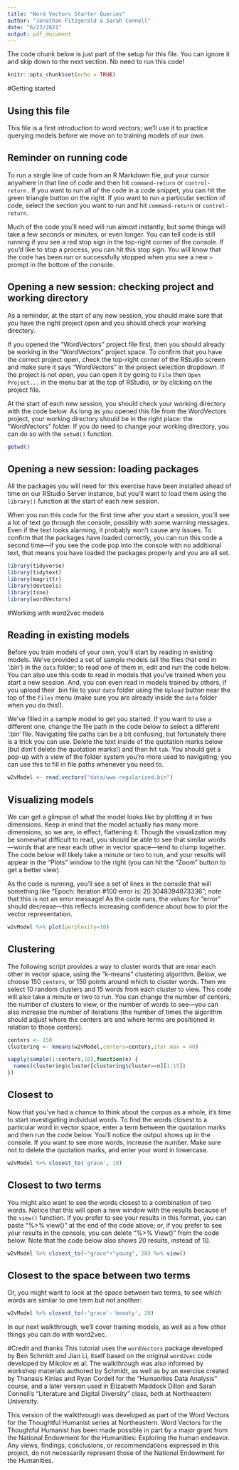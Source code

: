 ```yaml
---
title: "Word Vectors Starter Queries"
author: "Jonathan Fitzgerald & Sarah Connell"
date: "6/23/2021"
output: pdf_document
---
```


The code chunk below is just part of the setup for this file. You can ignore it and skip down to the next section. No need to run this code! 

```r
knitr::opts_chunk$set(echo = TRUE)
```

#Getting started 

## Using this file

This file is a first introduction to word vectors; we'll use it to practice querying models before we move on to training models of our own.   

## Reminder on running code
To run a single line of code from an R Markdown file, put your cursor anywhere in that line of code and then hit `command-return` or `control-return.` If you want to run all of the code in a code snippet, you can hit the green triangle button on the right. If you want to run a particular section of code, select the section you want to run and hit `command-return` or `control-return`. 

Much of the code you'll need will run almost instantly, but some things will take a few seconds or minutes, or even longer. You can tell code is still running if you see a red stop sign in the top-right corner of the console. If you'd like to stop a process, you can hit this stop sign. You will know that the code has been run or successfully stopped when you see a new `>` prompt in the bottom of the console.


## Opening a new session: checking project and working directory
As a reminder, at the start of any new session, you should make sure that you have the right project open and you should check your working directory. 

If you opened the "WordVectors" project file first, then you should already be working in the "WordVectors" project space. To confirm that you have the correct project open, check the top-right corner of the RStudio screen and make sure it says "WordVectors" in the project selection dropdown. If the project is not open, you can open it by going to `File` then `Open Project...` in the menu bar at the top of RStudio, or by clicking on the project file. 

At the start of each new session, you should check your working directory with the code below. As long as you opened this file from the WordVectors project, your working directory should be in the right place: the "WordVectors" folder. If you do need to change your working directory, you can do so with the `setwd()` function.

```r

getwd()

```

## Opening a new session: loading packages
All the packages you will need for this exercise have been installed ahead of time on our RStudio Server instance, but you'll want to load them using the `library()` function at the start of each new session. 

When you run this code for the first time after you start a session, you’ll see a lot of text go through the console, possibly with some warning messages. Even if the text looks alarming, it probably won’t cause any issues. To confirm that the packages have loaded correctly, you can run this code a second time—if you see the code pop into the console with no additional text, that means you have loaded the packages properly and you are all set. 

```r

library(tidyverse)
library(tidytext)
library(magrittr)
library(devtools)
library(tsne)
library(wordVectors)

```

#Working with word2vec models

## Reading in existing models

Before you train models of your own, you'll start by reading in existing models. We've provided a set of sample models (all the files that end in '.bin') in the `data` folder; to read one of them in, edit and run the code below. You can also use this code to read in models that you've trained when you start a new session. And, you can even read in models trained by others, if you upload their .bin file to your `data` folder using the `Upload` button near the top of the `Files` menu (make sure you are already inside the `data` folder when you do this!). 

We've filled in a sample model to get you started. If you want to use a different one, change the file path in the code below to select a different '.bin' file. Navigating file paths can be a bit confusing, but fortunately there is a trick you can use. Delete the text inside of the quotation marks below (but don't delete the quotation marks!) and then hit `tab`. You should get a pop-up with a view of the folder system you're more used to navigating; you can use this to fill in file paths whenever you need to.

```r

w2vModel <- read.vectors("data/wwo-regularized.bin")

```

## Visualizing models 

We can get a glimpse of what the model looks like by plotting it in two dimensions. Keep in mind that the model actually has many more dimensions, so we are, in effect, flattening it. Though the visualization may be somewhat difficult to read, you should be able to see that similar words—words that are near each other in vector space—tend to clump together. The code below will likely take a minute or two to run, and your results will appear in the "Plots" window to the right (you can hit the "Zoom" button to get a better view).

As the code is running, you'll see a set of lines in the console that will something like "Epoch: Iteration #100 error is: 20.3048394873336"; note that this is not an error message! As the code runs, the values for "error" should decrease—this reflects increasing confidence about how to plot the vector representation. 

```r

w2vModel %>% plot(perplexity=10)

```

## Clustering

The following script provides a way to cluster words that are near each other in vector space, using the "k-means" clustering algorithm. Below, we choose 150 `centers`, or 150 points around which to cluster words. Then we select 10 random clusters and 15 words from each cluster to view. This code will also take a minute or two to run. You can change the number of centers, the number of clusters to view, or the number of words to see—you can also increase the number of iterations (the number of times the algorithm should adjust where the centers are and where terms are positioned in relation to those centers).

```r

centers <- 150
clustering <- kmeans(w2vModel,centers=centers,iter.max = 40)

sapply(sample(1:centers,10),function(n) {
  names(clustering$cluster[clustering$cluster==n][1:15])
})

```

## Closest to

Now that you've had a chance to think about the corpus as a whole, it's time to start investigating individual words. To find the words closest to a particular word in vector space, enter a term between the quotation marks and then run the code below. You'll notice the output shows up in the console. If you want to see more words, increase the number. Make sure not to delete the quotation marks, and enter your word in lowercase. 


```r

w2vModel %>% closest_to('grace', 10) 

```

## Closest to two terms

You might also want to see the words closest to a combination of two words. Notice that this will open a new window with the results because of the `view()` function. If you prefer to see your results in this format, you can paste "%>% view()" at the end of the code above; or, if you prefer to see your results in the console, you can delete "%>% View()" from the code below. Note that the code below also shows 20 results, instead of 10.

```r

w2vModel %>% closest_to(~"grace"+"young", 20) %>% view()

```


## Closest to the space between two terms
Or, you might want to look at the space between two terms, to see which words are similar to one term but not another: 

```r

w2vModel %>% closest_to(~'grace'-'beauty', 20) 

```

In our next walkthrough, we'll cover training models, as well as a few other things you can do with word2vec.

#Credit and thanks
This tutorial uses the `wordVectors` package developed by Ben Schmidt and Jian Li, itself based on the original `word2vec` code developed by Mikolov et al. The walkthrough was also informed by workshop materials authored by Schmidt, as well as by an exercise created by Thanasis Kinias and Ryan Cordell for the "Humanities Data Analysis" course, and a later version used in Elizabeth Maddock Dillon and Sarah Connell's "Literature and Digital Diversity" class, both at Northeastern University.

This version of the walkthrough was developed as part of the Word Vectors for the Thoughtful Humanist series at Northeastern. Word Vectors for the Thoughtful Humanist has been made possible in part by a major grant from the National Endowment for the Humanities: Exploring the human endeavor. Any views, findings, conclusions, or recommendations expressed in this project, do not necessarily represent those of the National Endowment for the Humanities.

